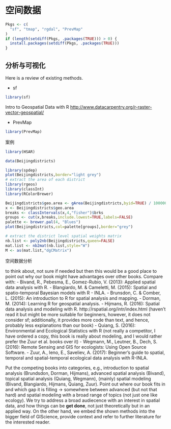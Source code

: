 # 空间数据 {#spatial}

```r
Pkgs <- c(
  "sf", "tmap", "rgdal", "PrevMap"
)
if (length(setdiff(Pkgs, .packages(TRUE))) > 0) {
  install.packages(setdiff(Pkgs, .packages(TRUE)))
}
```

## 分析与可视化

Here is a review of existing methods.

- sf

```r
library(sf)
```

Intro to Geospatial Data with R <http://www.datacarpentry.org/r-raster-vector-geospatial/>

- PrevMap

```r
library(PrevMap)
```


案例

```r
library(HSAR)

data(Beijingdistricts)

library(spdep)
plot(Beijingdistricts,border="light grey")
# extract the area of each district
library(rgeos)
library(classInt)
library(RColorBrewer)

Beijingdistricts$geo.area <- gArea(Beijingdistricts,byid=TRUE) / 1000000
x <- Beijingdistricts$geo.area
breaks <- classIntervals(x,4,"fisher")$brks
groups <- cut(x,breaks,include.lowest=TRUE,labels=FALSE)
palette <- brewer.pal(4, "Blues")
plot(Beijingdistricts,col=palette[groups],border="grey")

# extract the district level spatial weights matrix
nb.list <- poly2nb(Beijingdistricts,queen=FALSE)
mat.list <- nb2mat(nb.list,style="W")
M <- as(mat.list,"dgCMatrix")
```



空间数据分析

to think about, not sure if needed but then this would be a good place to point out why our book might have advantages over other books. Compare with:
- Bivand, R., Pebesma, E., Gomez-Rubio, V. (2013): Applied spatial data analysis with R.
- Blangiardo, M. & Cameletti, M. (2015): Spatial and spatio-temporal Bayesian models with R - INLA.
- Brunsdon, C. & Comber, L. (2015): An introduction to R for spatial analysis and mapping.
- Dorman, M. (2014): Learning R for geospatial analysis.
- Hijmans, R. (2016): Spatial data analysis and modeling with R.  http://rspatial.org/intr/index.html (haven't read it but might be more suitable for beginners, however, it does not consider sf; additionally, it provides more code than text, and hence, probably less explanations than our book) 
- Quiang, S. (2016): Environmental and Ecological Statistics with R (not really a competitor, I have ordered a copy, this book is really about modeling, and I would rather prefer the Zuur et al. books over it)
- Wegmann, M., Leutner, B., Dech, S. (2016): Remote Sensing and GIS for ecologists: Using Open Source Software.
- Zuur, A., Ieno, E., Saveliev, A. (2017): Beginner's guide to spatial, temporal and spatial-temporal ecological data analysis with R-INLA.

Put the competing books into categories, e.g., introduction to spatial analysis (Brundsdon, Dorman, Hijmans), advanced spatial analysis (Bivand), topical spatial analysis (Quiang, Wegmann),  (mainly) spatial modeling (Bivand, Blangiardo, Hijmans, Quiang, Zuur).
Point out where our book fits in and which gap it is filling -> somewhere between advanced (but not that hard) and spatial modeling with a broad range of topics (not just one like ecology).
We try to address a broad audiecence with an interest in spatial data, and how things can be **get done**, not just theoretically but in an applied way.
On the other hand, we embed the shown methods into the bigger field of GIScience, provide context and refer to further literature for the interested reader.
